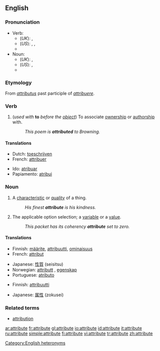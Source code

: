 {{wikipedia}}
==English==

===Pronunciation===
*Verb:
**(''UK''): {{IPA|/ˈætrɪbjuːt/}}, {{SAMPA|/"{trIbju:t/}}
**(''US''): {{AHD|ă'trĭ-byo͞ot}}, {{IPA|/ˈætrɪbjut/}}, {{SAMPA|/"{trIbjut/}}
**{{audio|en-us-attribute-verb.ogg|Audio (US)}}
*Noun:
**(''UK''): {{IPA|/æˈtrɪbjuːt/}}, {{SAMPA|/{"trIbju:t/}}
**(''US''): {{AHD|ă-trĭb'yo͞ot}}, {{IPA|/æˈtrɪbjut/}} {{SAMPA|/{"trIbjut/}}
**{{audio|en-us-attribute-noun.ogg|Audio (US)}}

===Etymology===
From {{L.}} ''[[attributus]]'' past participle of ''[[attribuere]]''.

===Verb===
{{en-verb|attribut|ing}}

# {{transitive}} (''used with'' '''to''' ''before the [[object]]'') To associate [[ownership]] or [[authorship]] with.
#: ''This poem is '''attributed''' to Browning.''

====Translations====
{{trans-top|associate ownership or authorship with}}
*Dutch: [[toeschrijven]]
*French: [[attribuer]]
{{trans-mid}}
*Ido: [[atribuar]]
*Papiamento: [[atribui]]
{{trans-bottom}}

===Noun===
{{en-noun}}

# A [[characteristic]] or [[quality]] of a thing.
#: ''His finest '''attribute''' is his kindness.''
# {{computing}} The applicable option selection; a [[variable]] or a [[value]].
#: ''This packet has its coherency '''attribute''' set to zero.''

====Translations====
{{trans-top|characteristic or quality}}
*Finnish: [[määrite]], [[attribuutti]], [[ominaisuus]]
*French: [[attribut]] {{m}}
{{trans-mid}}
*Japanese: [[性質]] (seisitsu)
*Norwegian: [[attributt]] {{m}}, [[egenskap]] {{m}}
*Portuguese: [[atributo]] {{m}}
{{trans-bottom}}

{{trans-top|computing: the applicable option selection}}
*Finnish: [[attribuutti]]
{{trans-mid}}
*Japanese: [[属性]] (zokusei)
{{trans-bottom}}

===Related terms===
*[[attribution]]

[[Category:English heteronyms]]

[[ar:attribute]]
[[fr:attribute]]
[[gl:attribute]]
[[io:attribute]]
[[id:attribute]]
[[it:attribute]]
[[ru:attribute]]
[[simple:attribute]]
[[fi:attribute]]
[[vi:attribute]]
[[tr:attribute]]
[[zh:attribute]]